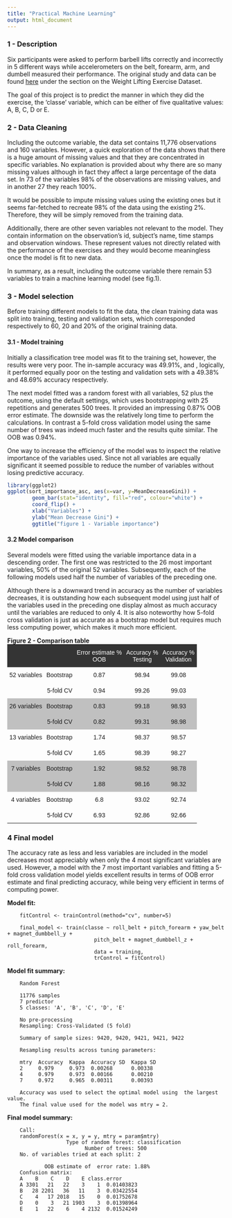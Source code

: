 ```yaml
---
title: "Practical Machine Learning"
output: html_document
---
```


### 1 - Description
Six participants were asked to perform barbell lifts correctly and incorrectly in 5 different ways while accelerometers on the belt, forearm, arm, and dumbell measured their performance. The original study and data can be found [here](http://groupware.les.inf.puc-rio.br/har) under the section on the Weight Lifting Exercise Dataset.

The goal of this project is to predict the manner in which they did the exercise, the 'classe' variable, which can be either of five qualitative values: A, B, C, D or E.

### 2 - Data Cleaning

Including the outcome variable, the data set contains 11,776 observations and 160 variables. However, a quick exploration of the data shows that there is a huge amount of missing values and that they are concentrated in specific variables. No explanation is provided about why there are so many missing values although in fact they affect a large percentage of the data set. In 73 of the variables 98% of the observations are missing values, and in another 27 they reach 100%.
  
It would be possible to impute missing values using the existing ones but it seems far-fetched to recreate 98% of the data using the existing 2%. Therefore, they will be simply removed from the training data.

Additionally, there are other seven variables not relevant to the model. They contain information on the observation's id, subject's name, time stamps and observation windows. These represent values not directly related with the performance of the exercises and they would become meaningless once the model is fit to new data.

In summary, as a result, including the outcome variable there remain 53 variables to train a machine learning model (see fig.1).

### 3 - Model selection
Before training different models to fit the data, the clean training data was split into training, testing and validation sets, which corresponded respectively to 60, 20 and 20% of the original training data.

#### 3.1 - Model training
Initially a classification tree model was fit to the training set, however, the results were very poor. The in-sample accuracy was 49.91%, and , logically, it performed equally poor on the testing and validation sets with a 49.38% and 48.69% accuracy respectively.

The next model fitted was a random forest with all variables, 52 plus the outcome, using the default settings, which uses bootstrapping with 25 repetitions and generates 500 trees. It provided an impressing 0.87% OOB error estimate. The downside was the relatively long time to perform the calculations. In contrast a 5-fold cross validation model using the same number of trees was indeed much faster and the results quite similar. The OOB was 0.94%.

One way to increase the efficiency of the model was to inspect the relative importance of the variables used. Since not all variables are equally significant it seemed possible to reduce the number of variables without losing predictive accuracy.

```r
library(ggplot2)
ggplot(sort_importance_asc, aes(x=var, y=MeanDecreaseGini)) +
        geom_bar(stat="identity", fill="red", colour="white") +
        coord_flip() +
        xlab("Variables") +
        ylab("Mean Decrease Gini") +
        ggtitle("figure 1 - Variable importance")
```

#### 3.2 Model comparison
Several models were fitted using the variable importance data in a descending order. The first one was restricted to the 26 most important variables, 50% of the original 52 variables. Subsequently, each of the following models used half the number of variables of the preceding one.

Although there is a downward trend in accuracy as the number of variables decreases, it is outstanding how each subsequent model using just half of the variables used in the preceding one display almost as much accuracy until the variables are reduced to only 4. It is also noteworthy how 5-fold cross validation is just as accurate as a bootstrap model but requires much less computing power, which makes it much more efficient.  
  
**Figure 2 - Comparison table**  
<style type="text/css">
.tg  {border-collapse:collapse;border-spacing:0;border:none;margin:0px auto;}
.tg td{font-family:Arial, sans-serif;font-size:14px;padding:10px 5px;border-style:solid;border-width:0px;overflow:hidden;word-break:normal;}
.tg th{font-family:Arial, sans-serif;font-size:14px;font-weight:normal;padding:10px 5px;border-style:solid;border-width:0px;overflow:hidden;word-break:normal;}
.tg .tg-3zgm{background-color:#343434;color:#ffffff}
.tg .tg-aq88{background-color:#343434;color:#ffffff;text-align:center}
.tg .tg-s6z2{text-align:center}
.tg .tg-0ord{text-align:right}
.tg .tg-2thk{background-color:#c0c0c0;text-align:center}
.tg .tg-tkkh{background-color:#c0c0c0;text-align:right}
.tg .tg-hy62{background-color:#c0c0c0}
</style>
<table class="tg">
  <tr>
    <th class="tg-3zgm"></th>
    <th class="tg-3zgm"></th>
    <th class="tg-aq88">Error estimate %<br>OOB<br></th>
    <th class="tg-aq88">Accuracy %<br>Testing<br></th>
    <th class="tg-aq88">Accuracy %<br>Validation</th>
  </tr>
  <tr>
    <td class="tg-s6z2">52 variables<br></td>
    <td class="tg-0ord">Bootstrap<br></td>
    <td class="tg-s6z2">0.87</td>
    <td class="tg-s6z2">98.94</td>
    <td class="tg-s6z2">99.08</td>
  </tr>
  <tr>
    <td class="tg-s6z2"></td>
    <td class="tg-0ord">5-fold CV<br></td>
    <td class="tg-s6z2">0.94</td>
    <td class="tg-s6z2">99.26</td>
    <td class="tg-s6z2">99.03</td>
  </tr>
  <tr>
    <td class="tg-2thk">26 variables<br></td>
    <td class="tg-tkkh">Bootstrap<br></td>
    <td class="tg-2thk">0.83</td>
    <td class="tg-2thk">99.18</td>
    <td class="tg-2thk">98.93</td>
  </tr>
  <tr>
    <td class="tg-2thk"></td>
    <td class="tg-tkkh">5-fold CV<br></td>
    <td class="tg-2thk">0.82</td>
    <td class="tg-2thk">99.31<br></td>
    <td class="tg-2thk">98.98</td>
  </tr>
  <tr>
    <td class="tg-s6z2">13 variables<br></td>
    <td class="tg-0ord">Bootstrap<br></td>
    <td class="tg-s6z2">1.74</td>
    <td class="tg-s6z2">98.37</td>
    <td class="tg-s6z2">98.57</td>
  </tr>
  <tr>
    <td class="tg-s6z2"><br></td>
    <td class="tg-0ord">5-fold CV<br></td>
    <td class="tg-s6z2">1.65<br></td>
    <td class="tg-s6z2">98.39</td>
    <td class="tg-s6z2">98.27</td>
  </tr>
  <tr>
    <td class="tg-2thk">7 variables<br></td>
    <td class="tg-tkkh">Bootstrap<br></td>
    <td class="tg-2thk">1.92<br></td>
    <td class="tg-2thk">98.52</td>
    <td class="tg-2thk">98.78</td>
  </tr>
  <tr>
    <td class="tg-hy62"></td>
    <td class="tg-tkkh">5-fold CV<br></td>
    <td class="tg-2thk">1.88</td>
    <td class="tg-2thk">98.16</td>
    <td class="tg-2thk">98.32</td>
  </tr>
    <tr>
    <td class="tg-s6z2">4 variables<br></td>
    <td class="tg-0ord">Bootstrap<br></td>
    <td class="tg-s6z2">6.8<br></td>
    <td class="tg-s6z2">93.02</td>
    <td class="tg-s6z2">92.74</td>
  </tr>
  <tr>
    <td class="tg-s6z2"><br></td>
    <td class="tg-0ord">5-fold CV<br></td>
    <td class="tg-s6z2">6.93</td>
    <td class="tg-s6z2">92.86</td>
    <td class="tg-s6z2">92.66</td>
  </tr>
</table>

### 4 Final model
The accuracy rate as less and less variables are included in the model decreases most appreciably when only the 4 most significant variables are used. However, a model with the 7 most important variables and fitting a 5-fold cross validation model yields excellent results in terms of OOB error estimate and final predicting accuracy, while being very efficient in terms of computing power.


**Model fit:**

        fitControl <- trainControl(method="cv", number=5)
        
        final_model <- train(classe ~ roll_belt + pitch_forearm + yaw_belt + magnet_dumbbell_y +
                                pitch_belt + magnet_dumbbell_z + roll_forearm, 
                                data = training,
                                trControl = fitControl)


**Model fit summary:**

        Random Forest 

        11776 samples
        7 predictor
        5 classes: 'A', 'B', 'C', 'D', 'E' 

        No pre-processing
        Resampling: Cross-Validated (5 fold) 

        Summary of sample sizes: 9420, 9420, 9421, 9421, 9422 

        Resampling results across tuning parameters:

        mtry  Accuracy  Kappa  Accuracy SD  Kappa SD
        2     0.979     0.973  0.00268      0.00338 
        4     0.979     0.973  0.00166      0.00210 
        7     0.972     0.965  0.00311      0.00393 

        Accuracy was used to select the optimal model using  the largest value.
        The final value used for the model was mtry = 2. 


**Final model summary:**

        Call:
        randomForest(x = x, y = y, mtry = param$mtry) 
                       Type of random forest: classification
                             Number of trees: 500
        No. of variables tried at each split: 2

                OOB estimate of  error rate: 1.88%
        Confusion matrix:
        A    B    C    D    E class.error
        A 3301   21   22    3    1  0.01403823
        B   28 2201   36   11    3  0.03422554
        C    4   17 2018   15    0  0.01752678
        D    0    3   21 1903    3  0.01398964
        E    1   22    6    4 2132  0.01524249